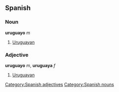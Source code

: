 == Spanish ==
=== Noun ===
'''uruguayo''' ''m''
# [[Uruguayan]]

=== Adjective ===
'''uruguayo''' ''m'', '''uruguaya''' ''f''
# [[Uruguayan]]


[[Category:Spanish adjectives]]
[[Category:Spanish nouns]]